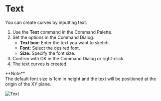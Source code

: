 
# Text

<Reference shortcut="" command="Text" button="" />

You can create curves by inputting text.

1. Use the **Text** command in the Command Palette.
2. Set the options in the Command Dialog.
   - **Text box:** Enter the text you want to sketch.
   - **Font:** Select the desired font.
   - **Size:** Specify the font size.
3. Confirm with OK in the Command Dialog or right-click.
4. The text curves is created.

<Callout emoji="❗">
**Note**<br />
The default font size is 1cm in height and the text will be positioned at the origin of the XY plane.
</Callout>

![Text](/img/text.gif)




